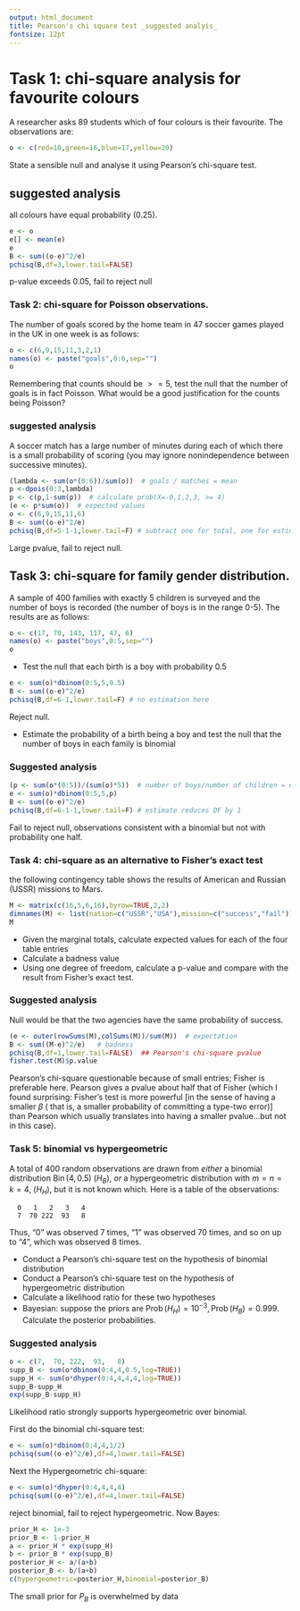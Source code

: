 ```yaml
---
output: html_document
title: Pearson's chi square test _suggested analyis_
fontsize: 12pt
---
```



# Task 1: chi-square analysis for favourite colours

A researcher asks 89 students which of four colours is their
favourite.  The observations are:


```r
o <- c(red=10,green=16,blue=17,yellow=20)
```

State a sensible null and analyse it using Pearson's chi-square test.


## suggested analysis

all colours have equal probability (0.25).

```r
e <- o
e[] <- mean(e)
e
B <- sum((o-e)^2/e)
pchisq(B,df=3,lower.tail=FALSE)
```

p-value exceeds 0.05, fail to reject null


### Task 2: chi-square for Poisson observations.

The number of goals scored by the home team in 47 soccer games played
in the UK in one week is as follows:


```r
o <- c(6,9,15,11,3,2,1)
names(o) <- paste("goals",0:6,sep="")
o
```

Remembering that counts should be $>=5$, test the null that the number
of goals is in fact Poisson.  What would be a good justification for
the counts being Poisson?

### suggested analysis

A soccer match has a large number of minutes during each of which
there is a small probability of scoring (you may ignore
nonindependence between successive minutes).

```r
(lambda <- sum(o*(0:6))/sum(o))  # goals / matches = mean
p <-dpois(0:3,lambda)
p <- c(p,1-sum(p))  # calculate prob(X=-0,1,2,3, >= 4)
(e <- p*sum(o))  # expected values
o <- c(6,9,15,11,6)
B <- sum((o-e)^2/e)
pchisq(B,df=5-1-1,lower.tail=F) # subtract one for total, one for estimated lambda
```

Large pvalue, fail to reject null.



## Task 3: chi-square for family gender distribution.


A sample of 400 families with exactly 5 children is surveyed and the
number of boys is recorded (the number of boys is in the range 0-5).
The results are as follows:


```r
o <- c(17, 70, 143, 117, 47, 6)
names(o) <- paste("boys",0:5,sep="")
o
```

* Test the null that each birth is a boy with probability 0.5


```r
e <- sum(o)*dbinom(0:5,5,0.5)
B <- sum((o-e)^2/e)
pchisq(B,df=6-1,lower.tail=F) # no estimation here
```

Reject null.


* Estimate the probability of a birth being a boy and test the null
    that the number of boys in each family is binomial

### Suggested analysis


```r
(p <- sum(o*(0:5))/(sum(o)*5))  # number of boys/number of children = #boys/#(families*5)
e <- sum(o)*dbinom(0:5,5,p)
B <- sum((o-e)^2/e)
pchisq(B,df=6-1-1,lower.tail=F) # estimate reduces DF by 1
```

Fail to reject null, observations consistent with a binomial but not
with probability one half.


### Task 4: chi-square as an alternative to Fisher's exact test

the following contingency table shows the results of American and Russian
(USSR) missions to Mars.

```r
M <- matrix(c(16,5,6,16),byrow=TRUE,2,2)
dimnames(M) <- list(nation=c("USSR","USA"),mission=c("success","fail"))
M
```


* Given the marginal totals, calculate expected values for each of the
  four table entries
* Calculate a badness value
* Using one degree of freedom, calculate a p-value and compare with
  the result from Fisher's exact test.

### Suggested analysis

Null would be that the two agencies have the same probability of
success.

```r
(e <- outer(rowSums(M),colSums(M))/sum(M))  # expectation
B <- sum((M-e)^2/e)   # badness
pchisq(B,df=1,lower.tail=FALSE)  ## Pearson's chi-square pvalue
fisher.test(M)$p.value
```


Pearson's chi-square questionable because of small entries; Fisher is
preferable here.  Pearson gives a pvalue about half that of Fisher
(which I found surprising: Fisher's test is more powerful [in the
sense of having a smaller $\beta$ ( that is, a smaller probability of
committing a type-two error)] than Pearson which usually translates
into having a smaller pvalue...but not in this case).

### Task 5: binomial vs hypergeometric

A total of 400 random observations are drawn from _either_ a binomial
distribution $\operatorname{Bin}(4,0.5)$ ($H_B$), _or_ a
hypergeometric distribution with $m=n=k=4$, ($H_H$), but it is not
known which.  Here is a table of the observations:

```
  0   1   2   3   4 
  7  70 222  93   8
```

Thus, "0" was observed 7 times, "1" was observed 70 times, and so on
up to "4", which was observed 8 times.

* Conduct a Pearson's chi-square test on the hypothesis of binomial
   distribution
* Conduct a Pearson's chi-square test on the hypothesis of hypergeometric
   distribution
* Calculate a likelihood ratio for these two hypotheses
* Bayesian: suppose the priors are $\operatorname{Prob}(H_H)=10^{-3}, \operatorname{Prob}(H_B)=0.999$.  Calculate the posterior probabilities.

### Suggested analysis

```r
o <- c(7,  70, 222,  93,   8)
supp_B <- sum(o*dbinom(0:4,4,0.5,log=TRUE))
supp_H <- sum(o*dhyper(0:4,4,4,4,log=TRUE))
supp_B-supp_H
exp(supp_B-supp_H)
```

Likelihood ratio strongly supports hypergeometric over binomial.

First do the binomial chi-square test:

```r
e <- sum(o)*dbinom(0:4,4,1/2)
pchisq(sum((o-e)^2/e),df=4,lower.tail=FALSE)
```

Next the Hypergeometric chi-square:

```r
e <- sum(o)*dhyper(0:4,4,4,4)
pchisq(sum((o-e)^2/e),df=4,lower.tail=FALSE)
```

reject binomial, fail to reject hypergeometric.
Now Bayes:

```r
prior_H <- 1e-3
prior_B <- 1-prior_H
a <- prior_H * exp(supp_H)
b <- prior_B * exp(supp_B)
posterior_H <- a/(a+b)
posterior_B <- b/(a+b)
c(hypergeometric=posterior_H,binomial=posterior_B)
```

The small prior for $P_B$ is overwhelmed by data
